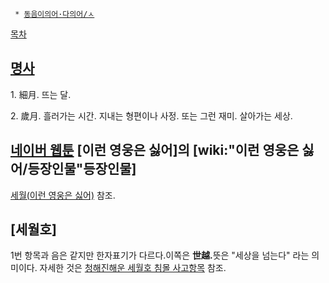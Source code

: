   * [[동음이의어·다의어/ㅅ]]

[[목차]]
== [[명사]] ==
1. 細月. 뜨는 달.

2. 歲月. 흘러가는 시간. 지내는 형편이나 사정. 또는 그런 재미. 살아가는 세상.

== [[네이버 웹툰]] [이런 영웅은 싫어]의 [wiki:"이런 영웅은 싫어/등장인물"등장인물] ==
[[세월(이런 영웅은 싫어)]] 참조. 

== [세월호] ==
1번 항목과 음은 같지만 한자표기가 다르다.이쪽은 '''世越.'''뜻은 "세상을 넘는다" 라는 의미이다.
자세한 것은 [[청해진해운 세월호 침몰 사고]]항목 참조.


